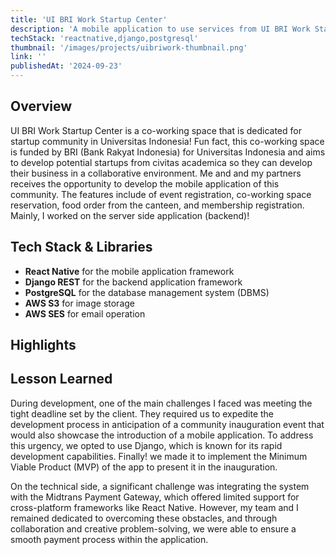 ```yaml
---
title: 'UI BRI Work Startup Center'
description: 'A mobile application to use services from UI BRI Work Startup Center'
techStack: 'reactnative,django,postgresql'
thumbnail: '/images/projects/uibriwork-thumbnail.png'
link: ''
publishedAt: '2024-09-23'
---
```


## Overview
UI BRI Work Startup Center is a co-working space that is dedicated for
startup community in Universitas Indonesia! Fun fact, this co-working space
is funded by BRI (Bank Rakyat Indonesia) for Universitas Indonesia and aims to
develop potential startups from civitas academica so they can develop their 
business in a collaborative environment. Me and and my partners receives
the opportunity to develop the mobile application of this community. The 
features include of event registration, co-working space reservation,
food order from the canteen, and  membership registration. Mainly, I worked
on the server side application (backend)!

## Tech Stack & Libraries
- **React Native** for the mobile application framework
- **Django REST** for the backend application framework
- **PostgreSQL** for the database management system (DBMS)
- **AWS S3** for image storage
- **AWS SES** for email operation

## Highlights

## Lesson Learned
During development, one of the main challenges I faced was meeting the tight deadline 
set by the client. They required us to expedite the development process in anticipation 
of a community inauguration event that would also showcase the introduction of a mobile 
application. To address this urgency, we opted to use Django, which is known for its 
rapid development capabilities. Finally! we made it to implement the Minimum Viable 
Product (MVP) of the app to present it in the inauguration.

On the technical side, a significant challenge was integrating the system with the 
Midtrans Payment Gateway, which offered limited support for cross-platform frameworks 
like React Native. However, my team and I remained dedicated to overcoming these obstacles, 
and through collaboration and creative problem-solving, we were able to ensure a smooth 
payment process within the application.